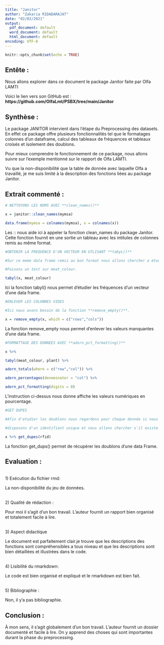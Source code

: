 ```yaml
---
title: "Janitor"
author: "Zakaria RIDADARAJAT"
date: "02/02/2021"
output:
  pdf_document: default
  word_document: default
  html_document: default
encoding: UTF-8
---
```


```r
knitr::opts_chunk$set(echo = TRUE)
```


## Entête :  

Nous allons explorer dans ce document le package Janitor faite par Olfa LAMTI 

  Voici le lien vers son GitHub est : **https://github.com/OlfaLmt/PSBX/tree/main/Janitor**  

  

## Synthèse :  

  Le package JANITOR intervient dans l’étape du Preprocessing des datasets. En effet ce package offre plusieurs fonctionnalités tel que le formatages colonnes d’un dataframe, calcul des tableaux de fréquences et tableaux croisés et isolement des doublons. 

  Pour mieux comprendre le fonctionnement de ce package, nous allons suivre sur l'exemple mentionné sur le rapport de Olfa LAMTI.  

  Vu que la non-disponibilité que la table de donnée avec laquelle Olfa a travaillé, je me suis limité à la description des fonctions liées au package Janitor.  

  

## Extrait commenté :   

  

```r

# NETTOYONS LES NOMS AVEC **clean_names()** 

x = janitor::clean_names(mymsa) 

data.frame(mymsa = colnames(mymsa), x = colnames(x)) 
``` 

  
Les :: nous aide ici à appeler la fonction clean_names du package Janitor. Cette fonction fournit en une sortie un tableau avec les intitules de colonnes remis au même format.  

  

```r

#OBTENIR LA FREQUENCE D'UN VECTEUR EN UTLISANT **tabyL()** 

#Sur ce meme data frame remis au bon format nous allons chercher a étudier la frequende d'un vecteur. 

#Faisons un test sur meat_colour. 

tabyl(x, meat_colour) 
``` 

  

Ici la fonction tabyl() nous permet d’étudier les fréquences d’un vecteur d’une data frame.  

  
```r

#ENLEVER LES COLONNES VIDES 

#Ici nous avons besoin de la fonction **remove_empty()**. 

x = remove_empty(x, which = c("rows","cols")) 
``` 

  

La fonction remove_empty nous permet d’enlever les valeurs manquantes d’une data frame.  

  
```r

#FORMATTAGE DES DONNEES AVEC **adorn_pct_formatting()** 

x %>% 

tabyl(meat_colour, plant) %>% 

adorn_totals(where = c("row","col")) %>% 

adorn_percentages(denominator = "col") %>% 

adorn_pct_formatting(digits = 0) 
``` 

  

L'instruction ci-dessus nous donne affiche les valeurs numériques en pourcentage. 



```r
#GET DUPES 

#Afin d'etudier les doublons nous regardons pour chaque donnée si nous 

#disposons d'un identifiant unique et nous allons chercher s'il existe une #version doublonnée de cet identifiant (dans notre jeu de données rfid) 

x %>% get_dupes(rfid) 
```

  

La fonction get_dups() permet de récupérer les doublons d’une data Frame.  

  

## Evaluation :  

  

<br> 1) Exécution du fichier rmd:  

  

La non-disponibilité du jeu de données.  

  

<br> 2) Qualité de rédaction :  

  

Pour moi il s'agit d'un bon travail. L'auteur fournit un rapport bien organisé et totalement facile à lire.  

  

<br> 3) Aspect didactique   

  

Le document est parfaitement clair.je trouve que les descriptions des fonctions sont compréhensibles a tous niveau et que les descriptions sont bien détaillées et illustrées dans le code.  

  

<br> 4) Lisibilité du rmarkdown:  

  

Le code est bien organisé et expliqué et le rmarkdown est bien fait.  

  

<br> 5) Bibliographie :  

  

Non, il y'a pas bibliographie.  

  

   

## Conclusion :  

À mon sens, il s’agit globalement d’un bon travail. L’auteur fournit un dossier documenté et facile à lire. On y apprend des choses qui sont importantes durant la phase du preprocessing. 